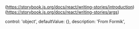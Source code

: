 
<Meta title='Contribution/Docs' />

(https://storybook.js.org/docs/react/writing-stories/introduction)
(https://storybook.js.org/docs/react/writing-stories/args)


control: 'object',
defaultValue: {},
description: 'From Formik',